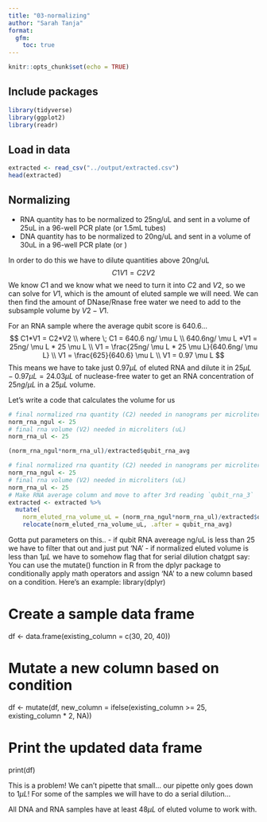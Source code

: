 ```yaml
---
title: "03-normalizing"
author: "Sarah Tanja"
format:
  gfm:
    toc: true
---
```


```r
knitr::opts_chunk$set(echo = TRUE)
```

## Include packages

```r
library(tidyverse)
library(ggplot2)
library(readr)
```

## Load in data

```r
extracted <- read_csv("../output/extracted.csv")
head(extracted)
```

## Normalizing

-   RNA quantity has to be normalized to 25ng/uL and sent in a volume of 25uL in a 96-well PCR plate (or 1.5mL tubes)
-   DNA quantity has to be normalized to 20ng/uL and sent in a volume of 30uL in a 96-well PCR plate (or )

In order to do this we have to dilute quantities above 20ng/uL $$
C1V1 = C2V2
$$ We know $C1$ and we know what we need to turn it into $C2$ and $V2$, so we can solve for $V1$, which is the amount of eluted sample we will need. We can then find the amount of DNase/Rnase free water we need to add to the subsample volume by $V2 - V1$.

For an RNA sample where the average qubit score is 640.6... $$
C1*V1 = C2*V2 \\
where \; C1 = 640.6 ng/ \mu L \\
640.6ng/ \mu L *V1 = 25ng/ \mu L * 25 \mu L \\
V1 =  \frac{25ng/ \mu L * 25 \mu L}{640.6ng/ \mu L} \\
V1 = \frac{625}{640.6} \mu L \\
V1 = 0.97 \mu L
$$ This means we have to take just $0.97 \mu L$ of eluted RNA and dilute it in $25 \mu L - 0.97 \mu L = 24.03 \mu L$ of nuclease-free water to get an RNA concentration of $25 ng /\mu L$ in a $25 \mu L$ volume.

Let's write a code that calculates the volume for us

```r
# final normalized rna quantity (C2) needed in nanograms per microliter (ng/uL) 
norm_rna_ngul <- 25
# final rna volume (V2) needed in microliters (uL)
norm_rna_ul <- 25
```

```r
(norm_rna_ngul*norm_rna_ul)/extracted$qubit_rna_avg
```

```r
# final normalized rna quantity (C2) needed in nanograms per microliter (ng/uL) 
norm_rna_ngul <- 25
# final rna volume (V2) needed in microliters (uL)
norm_rna_ul <- 25
# Make RNA average column and move to after 3rd reading `qubit_rna_3`
extracted <- extracted %>% 
  mutate(
    norm_eluted_rna_volume_uL = (norm_rna_ngul*norm_rna_ul)/extracted$qubit_rna_avg ) %>%
    relocate(norm_eluted_rna_volume_uL, .after = qubit_rna_avg) 
```

Gotta put parameters on this.. 
- if qubit RNA avereage ng/uL is less than 25 we have to filter that out and just put 'NA' 
- if normalized eluted volume is less than $1 \mu L$ we have to somehow flag that for serial dilution
chatgpt say: 
You can use the mutate() function in R from the dplyr package to conditionally apply math operators and assign 'NA' to a new column based on a condition. Here's an example:
library(dplyr)

# Create a sample data frame
df <- data.frame(existing_column = c(30, 20, 40))

# Mutate a new column based on condition
df <- mutate(df, new_column = ifelse(existing_column >= 25, existing_column * 2, NA))

# Print the updated data frame
print(df)


This is a problem! We can't pipette that small... our pipette only goes down to $1 \mu L$! For some of the samples we will have to do a serial dilution...

All DNA and RNA samples have at least $48 \mu L$ of eluted volume to work with.
